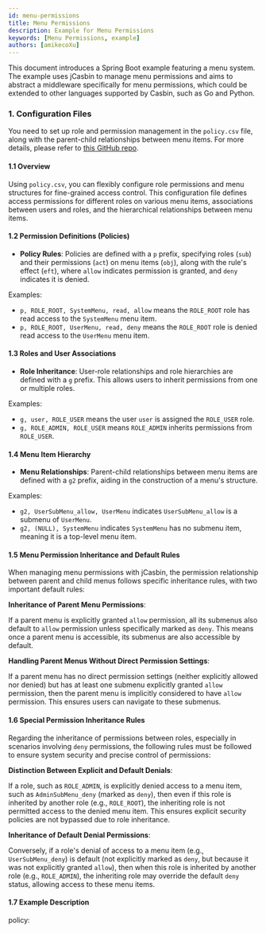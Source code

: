 ```yaml
---
id: menu-permissions
title: Menu Permissions
description: Example for Menu Permissions
keywords: [Menu Permissions, example]
authors: [amikecoXu]
---
```


This document introduces a Spring Boot example featuring a menu system. The example uses jCasbin to manage menu permissions and aims to abstract a middleware specifically for menu permissions, which could be extended to other languages supported by Casbin, such as Go and Python.

### 1. Configuration Files

You need to set up role and permission management in the `policy.csv` file, along with the parent-child relationships between menu items. For more details, please refer to [this GitHub repo](https://github.com/jcasbin/jcasbin-menu-permission).

#### 1.1 Overview

Using `policy.csv`, you can flexibly configure role permissions and menu structures for fine-grained access control. This configuration file defines access permissions for different roles on various menu items, associations between users and roles, and the hierarchical relationships between menu items.

#### 1.2 Permission Definitions (Policies)

- **Policy Rules**: Policies are defined with a `p` prefix, specifying roles (`sub`) and their permissions (`act`) on menu items (`obj`), along with the rule's effect (`eft`), where `allow` indicates permission is granted, and `deny` indicates it is denied.

Examples:

- `p, ROLE_ROOT, SystemMenu, read, allow` means the `ROLE_ROOT` role has read access to the `SystemMenu` menu item.
- `p, ROLE_ROOT, UserMenu, read, deny` means the `ROLE_ROOT` role is denied read access to the `UserMenu` menu item.

#### 1.3 Roles and User Associations

- **Role Inheritance**: User-role relationships and role hierarchies are defined with a `g` prefix. This allows users to inherit permissions from one or multiple roles.

Examples:

- `g, user, ROLE_USER` means the user `user` is assigned the `ROLE_USER` role.
- `g, ROLE_ADMIN, ROLE_USER` means `ROLE_ADMIN` inherits permissions from `ROLE_USER`.

#### 1.4 Menu Item Hierarchy

- **Menu Relationships**: Parent-child relationships between menu items are defined with a `g2` prefix, aiding in the construction of a menu's structure.

Examples:

- `g2, UserSubMenu_allow, UserMenu` indicates `UserSubMenu_allow` is a submenu of `UserMenu`.
- `g2, (NULL), SystemMenu` indicates `SystemMenu` has no submenu item, meaning it is a top-level menu item.

#### 1.5 Menu Permission Inheritance and Default Rules

When managing menu permissions with jCasbin, the permission relationship between parent and child menus follows specific inheritance rules, with two important default rules:

**Inheritance of Parent Menu Permissions**:

If a parent menu is explicitly granted `allow` permission, all its submenus also default to `allow` permission unless specifically marked as `deny`. This means once a parent menu is accessible, its submenus are also accessible by default.

**Handling Parent Menus Without Direct Permission Settings**:

If a parent menu has no direct permission settings (neither explicitly allowed nor denied) but has at least one submenu explicitly granted `allow` permission, then the parent menu is implicitly considered to have `allow` permission. This ensures users can navigate to these submenus.

#### 1.6 Special Permission Inheritance Rules

Regarding the inheritance of permissions between roles, especially in scenarios involving `deny` permissions, the following rules must be followed to ensure system security and precise control of permissions:

**Distinction Between Explicit and Default Denials**:

If a role, such as `ROLE_ADMIN`, is explicitly denied access to a menu item, such as `AdminSubMenu_deny` (marked as `deny`), then even if this role is inherited by another role (e.g., `ROLE_ROOT`), the inheriting role is not permitted access to the denied menu item. This ensures explicit security policies are not bypassed due to role inheritance.

**Inheritance of Default Denial Permissions**:

Conversely, if a role's denial of access to a menu item (e.g., `UserSubMenu_deny`) is default (not explicitly marked as `deny`, but because it was not explicitly granted `allow`), then when this role is inherited by another role (e.g., `ROLE_ADMIN`), the inheriting role may override the default `deny` status, allowing access to these menu items.

#### 1.7 Example Description

policy:

```
```